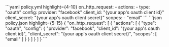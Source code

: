 <CodeGroup>
```yaml policy.yml highlight={4-10}
on_http_request:
  - actions:
    - type: "oauth"
    config:
    provider: "facebook"
    client_id: "{your app's oauth client id}"
    client_secret: "{your app's oauth client secret}"
    scopes:
    - "email"
```
```json policy.json highlight={5-15}
{
  "on_http_request": [
    {
      "actions": [
        {
          "type": "oauth",
          "config": {
            "provider": "facebook",
            "client_id": "{your app's oauth client id}",
            "client_secret": "{your app's oauth client secret}",
            "scopes": [
              "email"
            ]
          }
        }
      ]
    }
  ]
}
```
</CodeGroup>
